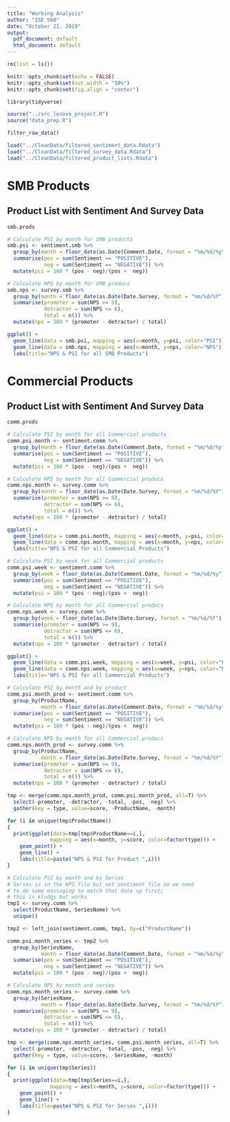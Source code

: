 ```yaml
---
title: "Working Analysis"
author: "ISE 560"
date: "October 21, 2019"
output:
  pdf_document: default
  html_document: default
---
```


```r
rm(list = ls())

knitr::opts_chunk$set(echo = FALSE)
knitr::opts_chunk$set(out.width = "50%")
knitr::opts_chunk$set(fig.align = "center")

library(tidyverse)

source("../src_lenovo_project.R")
source("data_prep.R")
```


```r
filter_raw_data()

load("../CleanData/filtered_sentiment_data.Rdata")
load("../CleanData/filtered_survey_data.Rdata")
load("../CleanData/filtered_product_lists.Rdata")

```

# SMB Products

## Product List with Sentiment And Survey Data
```r
smb.prods
```

```r
# Calculate PSI by month for SMB products
smb.psi <- sentiment.smb %>%
  group_by(month = floor_date(as.Date(Comment.Date, format = "%m/%d/%y"), unit = "month")) %>%
  summarise(pos = sum(Sentiment == "POSITIVE"),
            neg = sum(Sentiment == "NEGATIVE")) %>%
  mutate(psi = 100 * (pos - neg)/(pos +  neg))

# Calculate NPS by month for SMB producs
smb.nps <- survey.smb %>%
  group_by(month = floor_date(as.Date(Date.Survey, format = "%m/%d/%Y"), unit = "month")) %>%
  summarise(promoter = sum(NPS >= 9),
            detractor = sum(NPS <= 6),
            total = n()) %>%
  mutate(nps = 100 * (promoter - detractor) / total)

ggplot() +
  geom_line(data = smb.psi, mapping = aes(x=month, y=psi, color="PSI")) +
  geom_line(data = smb.nps, mapping = aes(x=month, y=nps, color="NPS")) +
  labs(title="NPS & PSI for all SMB Products")

```



# Commercial Products

## Product List with Sentiment And Survey Data
```r

comm.prods
```


```r

# Calculate PSI by month for all Commercial products
comm.psi.month <- sentiment.comm %>%
  group_by(month = floor_date(as.Date(Comment.Date, format = "%m/%d/%y"), unit = "month")) %>%
  summarise(pos = sum(Sentiment == "POSITIVE"),
            neg = sum(Sentiment == "NEGATIVE")) %>%
  mutate(psi = 100 * (pos - neg)/(pos +  neg))

# Calculate NPS by month for all Commercial producs
comm.nps.month <- survey.comm %>%
  group_by(month = floor_date(as.Date(Date.Survey, format = "%m/%d/%Y"), unit = "month")) %>%
  summarise(promoter = sum(NPS >= 9),
            detractor = sum(NPS <= 6),
            total = n()) %>%
  mutate(nps = 100 * (promoter - detractor) / total)

ggplot() +
  geom_line(data = comm.psi.month, mapping = aes(x=month, y=psi, color="PSI")) +
  geom_line(data = comm.nps.month, mapping = aes(x=month, y=nps, color="NPS")) +
  labs(title="NPS & PSI for all Commercial Products")
```

```r
# Calculate PSI by week for all Commercial products
comm.psi.week <- sentiment.comm %>%
  group_by(week = floor_date(as.Date(Comment.Date, format = "%m/%d/%y"), unit = "week")) %>%
  summarise(pos = sum(Sentiment == "POSITIVE"),
            neg = sum(Sentiment == "NEGATIVE")) %>%
  mutate(psi = 100 * (pos - neg)/(pos +  neg))

# Calculate NPS by month for all Commercial producs
comm.nps.week <- survey.comm %>%
  group_by(week = floor_date(as.Date(Date.Survey, format = "%m/%d/%Y"), unit = "week")) %>%
  summarise(promoter = sum(NPS >= 9),
            detractor = sum(NPS <= 6),
            total = n()) %>%
  mutate(nps = 100 * (promoter - detractor) / total)

ggplot() +
  geom_line(data = comm.psi.week, mapping = aes(x=week, y=psi, color="PSI")) +
  geom_line(data = comm.nps.week, mapping = aes(x=week, y=nps, color="NPS")) +
  labs(title="NPS & PSI for all Commercial Products")
```


```r
# Calculate PSI by month and by product
comm.psi.month_prod <- sentiment.comm %>%
  group_by(ProductName,
           month = floor_date(as.Date(Comment.Date, format = "%m/%d/%y"), unit = "month")) %>%
  summarise(pos = sum(Sentiment == "POSITIVE"),
            neg = sum(Sentiment == "NEGATIVE")) %>%
  mutate(psi = 100 * (pos - neg)/(pos +  neg))

# Calculate NPS by month for all Commercial producs
comm.nps.month_prod <- survey.comm %>%
  group_by(ProductName,
           month = floor_date(as.Date(Date.Survey, format = "%m/%d/%Y"), unit = "month")) %>%
  summarise(promoter = sum(NPS >= 9),
            detractor = sum(NPS <= 6),
            total = n()) %>%
  mutate(nps = 100 * (promoter - detractor) / total)

tmp <- merge(comm.nps.month_prod, comm.psi.month_prod, all=T) %>%
  select(-promoter, -detractor, -total, -pos, -neg) %>%
  gather(key = type, value=score, -ProductName, -month) 

for (i in unique(tmp$ProductName))
{
  print(ggplot(data=tmp[tmp$ProductName==i,],
              mapping = aes(x=month, y=score, color=factor(type))) +
    geom_point() +
    geom_line() +
    labs(title=paste("NPS & PSI for Product ",i)))
}
```


```r
# Calculate PSI by month and by Series
# Series is in the NPS file but not sentiment file so we need
# to do some massaging to match that data up first; 
# this is kludgy but works 
tmp1 <- survey.comm %>%
  select(ProductName, SeriesName) %>%
  unique()

tmp2 <- left_join(sentiment.comm, tmp1, by=c("ProductName"))

comm.psi.month_series <- tmp2 %>%
  group_by(SeriesName,
           month = floor_date(as.Date(Comment.Date, format = "%m/%d/%y"), unit = "month")) %>%
  summarise(pos = sum(Sentiment == "POSITIVE"),
            neg = sum(Sentiment == "NEGATIVE")) %>%
  mutate(psi = 100 * (pos - neg)/(pos +  neg))

# Calculate NPS by month and series
comm.nps.month_series <- survey.comm %>%
  group_by(SeriesName,
           month = floor_date(as.Date(Date.Survey, format = "%m/%d/%Y"), unit = "month")) %>%
  summarise(promoter = sum(NPS >= 9),
            detractor = sum(NPS <= 6),
            total = n()) %>%
  mutate(nps = 100 * (promoter - detractor) / total)

tmp <- merge(comm.nps.month_series, comm.psi.month_series, all=T) %>%
  select(-promoter, -detractor, -total, -pos, -neg) %>%
  gather(key = type, value=score, -SeriesName, -month) 

for (i in unique(tmp$Series))
{
  print(ggplot(data=tmp[tmp$Series==i,],
              mapping = aes(x=month, y=score, color=factor(type))) +
    geom_point() +
    geom_line() +
    labs(title=paste("NPS & PSI for Series ",i)))
}
```


